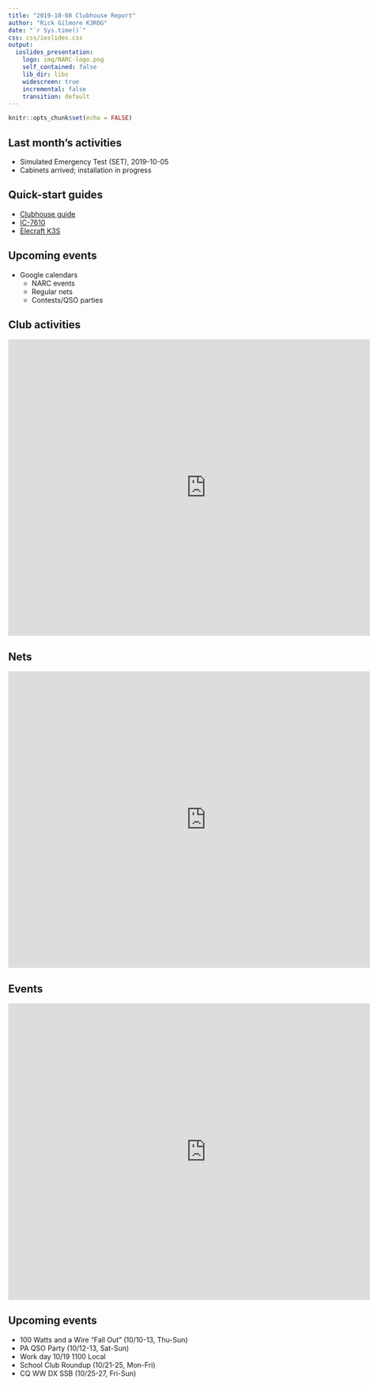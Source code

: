 ```yaml
---
title: "2019-10-08 Clubhouse Report"
author: "Rick Gilmore K3ROG"
date: "`r Sys.time()`"
css: css/ioslides.css
output:
  ioslides_presentation:
    logo: img/NARC-logo.png
    self_contained: false
    lib_dir: libs
    widescreen: true
    incremental: false
    transition: default
---
```


```r
knitr::opts_chunk$set(echo = FALSE)
```

<!-- ## Stations -->

<!-- - **NARC-1** -->
<!--     - Icom IC-7610 (HF + 6m) -->
<!--       - Astron power supply -->
<!--     - Elecraft KPA1500 -->
<!--       - Elecraft power supply -->
<!--     - Windows 10 PC, dual monitor set-up -->
<!--         - WSTJ-X, JS8Call, fldigi, N1MM, N3FJP -->

<!-- --- -->

<!-- - **NARC-2** -->
<!--     - Elecraft K3S (HF + 6m) -->
<!--       - Astron power supply -->
<!--     - Elecraft KPA1500 -->
<!--     - Elecraft P3 Panadapter -->
<!--     - Windows 10 PC, single monitor set-up, dual monitor capable -->
<!--       - WSTJ-X, JS8Call, ~~fldigi~~, N1MM, N3FJP -->

<!-- --- -->

<!-- - **NARC-3** -->
<!--     - Icom 746 Pro (HF/VHF/UHF) -->
<!--       - Icom power supply -->
<!--     - No amplifier -->
<!--     - Windows 10 PC, single monitor set-up, dual monitor capable -->

<!-- --- -->

<!-- - **NARC-4** -->
<!--     - Kenwood TS-450D -->
<!--     - No amplifier -->
<!--     - No PC -->

<!-- ## Antennas -->

<!-- - Tribander @ 60' -->
<!--   - Rotator checked 2019-09-08, but not calibrated -->
<!-- - 80m/75m dipoles -->
<!--   - CW cut -->
<!--   - Phone cut -->
<!-- - 40m dipole @ 80' -->
<!-- - VHF yagi @ 80' -->
<!--   - Rotator checked 2019-09-08, but not calibrated -->

<!-- ## Antennas off-line -->

<!-- - ~~Tribander @ 80'~~ -->
<!--   - Rotator checked 2019-09-09, but not calibrated -->
<!-- - ~~40m dipole @ 60'~~ -->
<!-- - ~~160m dipole~~ -->

<!-- ## Antenna testing -->

<!-- - Rod Kreuter WA3ENK and Mike Coslo N3LI tested antennas using separate PC-based VNAs -->
<!-- - <https://nittany-amateur-radio-club.github.io/antennas/antenna-report-2019-08-27.html> -->

## Last month's activities

- Simulated Emergency Test (SET), 2019-10-05
- Cabinets arrived; installation in progress

## Quick-start guides

- [Clubhouse guide](https://nittany-amateur-radio-club.github.io/clubhouse-guide.html)
- [IC-7610](https://nittany-amateur-radio-club.github.io/IC-7610.html)
- [Elecraft K3S](https://nittany-amateur-radio-club.github.io/elecraft-k3s.html)

## Upcoming events

- Google calendars
  - NARC events
  - Regular nets
  - Contests/QSO parties
  
## Club activities
  
  <iframe src="https://calendar.google.com/calendar/embed?src=nittany.amateur.radio.club%40gmail.com&ctz=America%2FNew_York" style="border: 0" width="800" height="600" frameborder="0" scrolling="no"></iframe>

## Nets

<iframe src="https://calendar.google.com/calendar/embed?src=n0491u4fblo9ii3r7jd229do00%40group.calendar.google.com&ctz=America%2FNew_York" style="border: 0" width="800" height="600" frameborder="0" scrolling="no"></iframe>

## Events
  
<iframe src="https://calendar.google.com/calendar/embed?src=guioc379gct3ivmjt7ilejrp90%40group.calendar.google.com&ctz=America%2FNew_York" style="border: 0" width="800" height="600" frameborder="0" scrolling="no"></iframe>

## Upcoming events

- 100 Watts and a Wire "Fall Out" (10/10-13, Thu-Sun)
- PA QSO Party (10/12-13, Sat-Sun)
- <span class="red">Work day 10/19 1100 Local</span>
- School Club Roundup (10/21-25, Mon-Fri)
- CQ WW DX SSB (10/25-27, Fri-Sun)
